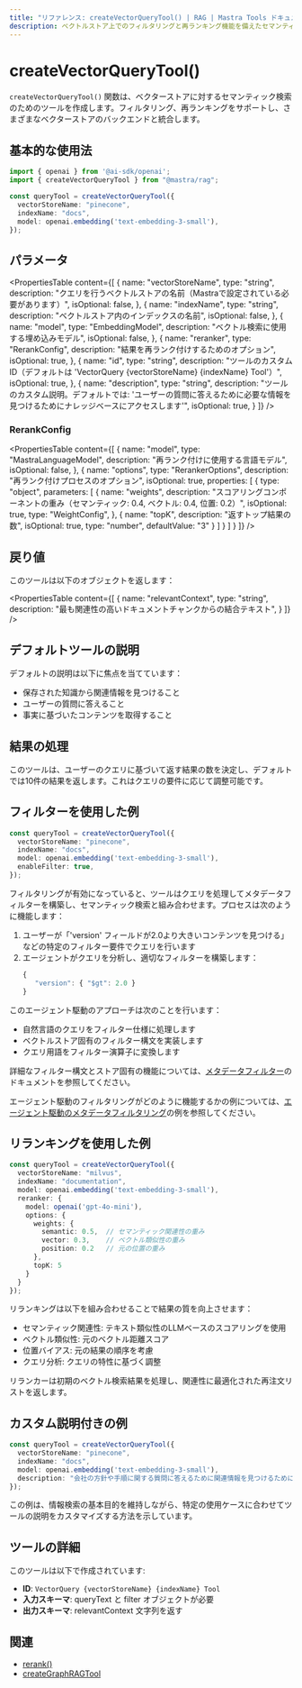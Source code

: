 ```yaml
---
title: "リファレンス: createVectorQueryTool() | RAG | Mastra Tools ドキュメント"
description: ベクトルストア上でのフィルタリングと再ランキング機能を備えたセマンティック検索を可能にするMastraのベクトルクエリツールのドキュメント。
---
```


# createVectorQueryTool()

`createVectorQueryTool()` 関数は、ベクターストアに対するセマンティック検索のためのツールを作成します。フィルタリング、再ランキングをサポートし、さまざまなベクターストアのバックエンドと統合します。

## 基本的な使用法

```typescript
import { openai } from '@ai-sdk/openai';
import { createVectorQueryTool } from "@mastra/rag";

const queryTool = createVectorQueryTool({
  vectorStoreName: "pinecone",
  indexName: "docs",
  model: openai.embedding('text-embedding-3-small'),
});
```

## パラメータ

<PropertiesTable
  content={[
    {
      name: "vectorStoreName",
      type: "string",
      description: "クエリを行うベクトルストアの名前（Mastraで設定されている必要があります）",
      isOptional: false,
    },
    {
      name: "indexName",
      type: "string",
      description: "ベクトルストア内のインデックスの名前",
      isOptional: false,
    },
    {
      name: "model",
      type: "EmbeddingModel",
      description: "ベクトル検索に使用する埋め込みモデル",
      isOptional: false,
    },
    {
      name: "reranker",
      type: "RerankConfig",
      description: "結果を再ランク付けするためのオプション",
      isOptional: true,
    },
    {
      name: "id",
      type: "string",
      description: "ツールのカスタムID（デフォルトは 'VectorQuery {vectorStoreName} {indexName} Tool'）",
      isOptional: true,
    },
    {
      name: "description",
      type: "string",
      description: "ツールのカスタム説明。デフォルトでは: 'ユーザーの質問に答えるために必要な情報を見つけるためにナレッジベースにアクセスします'",
      isOptional: true,
    }
  ]}
/>

### RerankConfig

<PropertiesTable
  content={[
    {
      name: "model",
      type: "MastraLanguageModel",
      description: "再ランク付けに使用する言語モデル",
      isOptional: false,
    },
    {
      name: "options",
      type: "RerankerOptions",
      description: "再ランク付けプロセスのオプション",
      isOptional: true,
      properties: [
        {
          type: "object",
          parameters: [
            {
              name: "weights",
              description: "スコアリングコンポーネントの重み（セマンティック: 0.4, ベクトル: 0.4, 位置: 0.2）",
              isOptional: true,
              type: "WeightConfig",
            },
            {
              name: "topK",
              description: "返すトップ結果の数",
              isOptional: true,
              type: "number",
              defaultValue: "3"
            }
          ]
        }
      ]
    }
  ]}
/>

## 戻り値

このツールは以下のオブジェクトを返します：

<PropertiesTable
  content={[
    {
      name: "relevantContext",
      type: "string",
      description: "最も関連性の高いドキュメントチャンクからの結合テキスト",
    }
  ]}
/>

## デフォルトツールの説明

デフォルトの説明は以下に焦点を当てています：
- 保存された知識から関連情報を見つけること
- ユーザーの質問に答えること
- 事実に基づいたコンテンツを取得すること

## 結果の処理

このツールは、ユーザーのクエリに基づいて返す結果の数を決定し、デフォルトでは10件の結果を返します。これはクエリの要件に応じて調整可能です。

## フィルターを使用した例

```typescript
const queryTool = createVectorQueryTool({
  vectorStoreName: "pinecone",
  indexName: "docs",
  model: openai.embedding('text-embedding-3-small'),
  enableFilter: true,
});
```

フィルタリングが有効になっていると、ツールはクエリを処理してメタデータフィルターを構築し、セマンティック検索と組み合わせます。プロセスは次のように機能します：

1. ユーザーが「'version' フィールドが2.0より大きいコンテンツを見つける」などの特定のフィルター要件でクエリを行います
2. エージェントがクエリを分析し、適切なフィルターを構築します：
   ```typescript
   {
      "version": { "$gt": 2.0 }
   }
   ```

このエージェント駆動のアプローチは次のことを行います：
- 自然言語のクエリをフィルター仕様に処理します
- ベクトルストア固有のフィルター構文を実装します
- クエリ用語をフィルター演算子に変換します

詳細なフィルター構文とストア固有の機能については、[メタデータフィルター](../rag/metadata-filters)のドキュメントを参照してください。

エージェント駆動のフィルタリングがどのように機能するかの例については、[エージェント駆動のメタデータフィルタリング](../../../examples/rag/usage/filter-rag)の例を参照してください。

## リランキングを使用した例

```typescript
const queryTool = createVectorQueryTool({
  vectorStoreName: "milvus",
  indexName: "documentation",
  model: openai.embedding('text-embedding-3-small'),
  reranker: {
    model: openai('gpt-4o-mini'),
    options: {
      weights: {
        semantic: 0.5,  // セマンティック関連性の重み
        vector: 0.3,    // ベクトル類似性の重み
        position: 0.2   // 元の位置の重み
      },
      topK: 5
    }
  }
});
```

リランキングは以下を組み合わせることで結果の質を向上させます：
- セマンティック関連性: テキスト類似性のLLMベースのスコアリングを使用
- ベクトル類似性: 元のベクトル距離スコア
- 位置バイアス: 元の結果の順序を考慮
- クエリ分析: クエリの特性に基づく調整

リランカーは初期のベクトル検索結果を処理し、関連性に最適化された再注文リストを返します。

## カスタム説明付きの例

```typescript
const queryTool = createVectorQueryTool({
  vectorStoreName: "pinecone",
  indexName: "docs",
  model: openai.embedding('text-embedding-3-small'),
  description: "会社の方針や手順に関する質問に答えるために関連情報を見つけるために、文書アーカイブを検索します"
});
```

この例は、情報検索の基本目的を維持しながら、特定の使用ケースに合わせてツールの説明をカスタマイズする方法を示しています。

## ツールの詳細

このツールは以下で作成されています:
- **ID**: `VectorQuery {vectorStoreName} {indexName} Tool`
- **入力スキーマ**: queryText と filter オブジェクトが必要
- **出力スキーマ**: relevantContext 文字列を返す

## 関連

- [rerank()](../rag/rerank) 
- [createGraphRAGTool](./graph-rag-tool) 